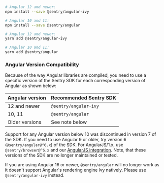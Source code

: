 ```bash {tabTitle:npm}
# Angular 12 and newer:
npm install --save @sentry/angular-ivy

# Angular 10 and 11:
npm install --save @sentry/angular
```

```bash {tabTitle:Yarn}
# Angular 12 and newer:
yarn add @sentry/angular-ivy

# Angular 10 and 11:
yarn add @sentry/angular
```

### Angular Version Compatibility

Because of the way Angular libraries are compiled, you need to use a specific version of the Sentry SDK for each corresponding version of Angular as shown below:

| Angular version | Recommended Sentry SDK |
| --------------- | ---------------------- |
| 12 and newer    | `@sentry/angular-ivy`  |
| 10, 11          | `@sentry/angular`      |
| Older versions  | See note below         |

<Alert level="warning">

Support for any Angular version below 10 was discontinued in version 7 of the SDK. If you need to use Angular 9 or older, try version 6 (`@sentry/angular@^6.x`) of the SDK. For AngularJS/1.x, use `@sentry/browser@^6.x` and our [AngularJS integration](/platforms/javascript/guides/angular/angular1). Note, that these versions of the SDK are no longer maintained or tested.

</Alert>

<Alert level="warning">

If you are using Angular 16 or newer, `@sentry/angular` will no longer work as it doesn't support Angular's rendering engine Ivy natively. Please use `@sentry/angular-ivy` instead.

</Alert>
